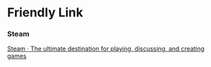 # Friendly Link

### Steam

[Steam · The ultimate destination for playing, discussing, and creating games](https://store.steampowered.com/)